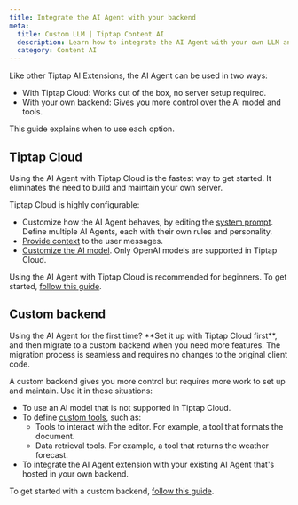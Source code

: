 ```yaml
---
title: Integrate the AI Agent with your backend
meta:
  title: Custom LLM | Tiptap Content AI
  description: Learn how to integrate the AI Agent with your own LLM and backend.
  category: Content AI
---
```



Like other Tiptap AI Extensions, the AI Agent can be used in two ways:

- With Tiptap Cloud: Works out of the box, no server setup required.
- With your own backend: Gives you more control over the AI model and tools.

This guide explains when to use each option.

## Tiptap Cloud

Using the AI Agent with Tiptap Cloud is the fastest way to get started. It eliminates the need to build and maintain your own server.

Tiptap Cloud is highly configurable:

- Customize how the AI Agent behaves, by editing the [system prompt](/content-ai/capabilities/agent/configure/system-prompt). Define multiple AI Agents, each with their own rules and personality.
- [Provide context](/content-ai/capabilities/agent/features/context) to the user messages.
- [Customize the AI model](/content-ai/capabilities/agent/use-with-content-ai-cloud#customize-the-openai-model). Only OpenAI models are supported in Tiptap Cloud.

Using the AI Agent with Tiptap Cloud is recommended for beginners. To get started, [follow this guide](/content-ai/capabilities/agent/use-with-content-ai-cloud).

## Custom backend

<Callout title="Beginner's tip" variant="info">
  Using the AI Agent for the first time? **Set it up with Tiptap Cloud first**, and then migrate to
  a custom backend when you need more features. The migration process is seamless and requires no
  changes to the original client code.
</Callout>

A custom backend gives you more control but requires more work to set up and maintain. Use it in these situations:

- To use an AI model that is not supported in Tiptap Cloud.
- To define [custom tools](/content-ai/capabilities/agent/custom-llms/tools), such as:
  - Tools to interact with the editor. For example, a tool that formats the document.
  - Data retrieval tools. For example, a tool that returns the weather forecast.
- To integrate the AI Agent extension with your existing AI Agent that's hosted in your own backend.

To get started with a custom backend, [follow this guide](/content-ai/capabilities/agent/custom-llms/get-started).
